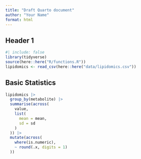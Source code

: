 ```yaml
---
title: "Draft Quarto document"
author: "Your Name"
format: html
---
```


## Header 1

```r
#| include: false
library(tidyverse)
source(here::here("R/functions.R"))
lipidomics <- read_csv(here::here("data/lipidomics.csv"))
```

## Basic Statistics

```r
lipidomics |>
  group_by(metabolite) |>
  summarise(across(
    value,
    list(
      mean = mean,
      sd = sd
    )
  )) |>
  mutate(across(
    where(is.numeric),
    ~ round(.x, digits = 1)
  ))
```
